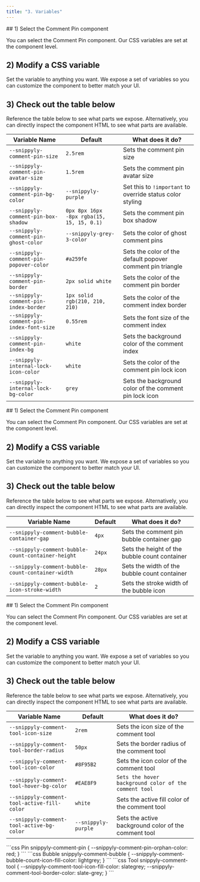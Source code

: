 ```yaml
---
title: "3. Variables"
---
```



<Tabs>
<Tab title="Pin">
## 1) Select the Comment Pin component

You can select the Comment Pin component.
Our CSS variables are set at the component level.

## 2) Modify a CSS variable
Set the variable to anything you want.
We expose a set of variables so you can customize the component to better match your UI.

## 3) Check out the table below

Reference the table below to see what parts we expose.
Alternatively, you can directly inspect the component HTML to see what parts are available.


|Variable Name	|Default	|What does it do?|
|---------------|-----------|----------------|
|`--snippyly-comment-pin-size`|`2.5rem`|Sets the comment pin size|
|`--snippyly-comment-pin-avatar-size`|`1.5rem`|Sets the comment pin avatar size|
|`--snippyly-comment-pin-bg-color`|`--snippyly-purple`|Set this to `!important` to override status color styling|
|`--snippyly-comment-pin-box-shadow `|`0px 8px 16px -8px rgba(15, 15, 15, 0.1)`|Sets the comment pin box shadow|
|`--snippyly-comment-pin-ghost-color`|`--snippyly-grey-3-color`|Sets the color of ghost comment pins|
|`--snippyly-comment-pin-popover-color`|`#a259fe`|Sets the color of the default popover comment pin triangle|
|`--snippyly-comment-pin-border`|`2px solid white`|Sets the color of the comment pin border|
|`--snippyly-comment-pin-index-border`|`1px solid rgb(210, 210, 210)`|Sets the color of the comment index border|
|`--snippyly-comment-pin-index-font-size`|`0.55rem`|Sets the font size of the comment index|
|`--snippyly-comment-pin-index-bg`|`white`|Sets the background color of the comment index|
|`--snippyly-internal-lock-icon-color`|`white`|Sets the color of the comment pin lock icon|
|`--snippyly-internal-lock-bg-color`|`grey`|Sets the background color of the comment pin lock icon|


</Tab>

<Tab title="Bubble">
## 1) Select the Comment Pin component

You can select the Comment Pin component.
Our CSS variables are set at the component level.

## 2) Modify a CSS variable
Set the variable to anything you want.
We expose a set of variables so you can customize the component to better match your UI.

## 3) Check out the table below

Reference the table below to see what parts we expose.
Alternatively, you can directly inspect the component HTML to see what parts are available.

|Variable Name	|Default	|What does it do?|
|---------------|-----------|----------------|
|`--snippyly-comment-bubble-container-gap`|`4px`|Sets the comment pin bubble container gap|
|`--snippyly-comment-bubble-count-container-height`|`24px`|Sets the height of the bubble count container|
|`--snippyly-comment-bubble-count-container-width`|`28px`|Sets the width of the bubble count container|
|`--snippyly-comment-bubble-icon-stroke-width`|`2`|Sets the stroke width of the bubble icon|

</Tab>

<Tab title="Tool">
## 1) Select the Comment Pin component

You can select the Comment Pin component.
Our CSS variables are set at the component level.

## 2) Modify a CSS variable
Set the variable to anything you want.
We expose a set of variables so you can customize the component to better match your UI.

## 3) Check out the table below

Reference the table below to see what parts we expose.
Alternatively, you can directly inspect the component HTML to see what parts are available.

|Variable Name	|Default	|What does it do?|
|---------------|-----------|----------------|
|`--snippyly-comment-tool-icon-size`|`2rem`|Sets the icon size of the comment tool|
|`--snippyly-comment-tool-border-radius`|`50px`|Sets the border radius of the comment tool|
|`--snippyly-comment-tool-icon-color`|`#8F95B2`|Sets the icon color of the comment tool|
|`--snippyly-comment-tool-hover-bg-color`|`#EAE8F9`|`Sets the hover background color of the comment tool`|
|`--snippyly-comment-tool-active-fill-color`|`white`|Sets the active fill color of the comment tool|
|`--snippyly-comment-tool-active-bg-color`|`--snippyly-purple`|Sets the active background color of the comment tool|

</Tab>
</Tabs>

<RequestExample>
```css Pin
snippyly-comment-pin {
  --snippyly-comment-pin-orphan-color: red;
}
```
```css Bubble
snippyly-comment-bubble {
  --snippyly-comment-bubble-count-icon-fill-color: lightgrey;
}
```
```css Tool
snippyly-comment-tool {
  --snippyly-comment-tool-icon-fill-color: slategrey;
  --snippyly-comment-tool-border-color: slate-grey;
}
```

</RequestExample>